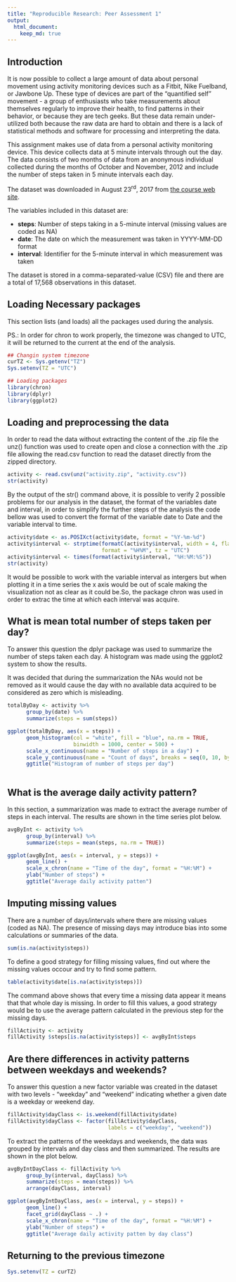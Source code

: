 ```yaml
---
title: "Reproducible Research: Peer Assessment 1"
output: 
  html_document:
    keep_md: true
---
```


## Introduction

It is now possible to collect a large amount of data about personal movement using activity monitoring devices such as a Fitbit, Nike Fuelband, or Jawbone Up. These type of devices are part of the "quantified self" movement - a group of enthusiasts who take measurements about themselves regularly to improve their health, to find patterns in their behavior, or because they are tech geeks. But these data remain under-utilized both because the raw data are hard to obtain and there is a lack of statistical methods and software for processing and interpreting the data.

This assignment makes use of data from a personal activity monitoring device. This device collects data at 5 minute intervals through out the day. The data consists of two months of data from an anonymous individual collected during the months of October and November, 2012 and include the number of steps taken in 5 minute intervals each day.

The dataset was downloaded in August 23<sup>rd</sup>, 2017 from [the course web site](https://d396qusza40orc.cloudfront.net/repdata%2Fdata%2Factivity.zip).

The variables included in this dataset are:

- **steps**: Number of steps taking in a 5-minute interval (missing values are coded as NA)
- **date**: The date on which the measurement was taken in YYYY-MM-DD format
- **interval**: Identifier for the 5-minute interval in which measurement was taken

The dataset is stored in a comma-separated-value (CSV) file and there are a total of 17,568 observations in this dataset.

## Loading Necessary packages

This section lists (and loads) all the packages used during the analysis.

PS.: In order for chron to work properly, the timezone was changed to UTC, it will be returned to the current at the end of the analysis.

```r
## Changin system timezone
curTZ <- Sys.getenv("TZ")
Sys.setenv(TZ = "UTC")

## Loading packages
library(chron)
library(dplyr)
library(ggplot2)
```

## Loading and preprocessing the data

In order to read the data without extracting the content of the .zip file the unz() function was used to create open and close a connection with the .zip file allowing the read.csv function to read the dataset directly from the zipped directory.

```r
activity <- read.csv(unz("activity.zip", "activity.csv"))
str(activity)
```

By the output of the str() command above, it is possible to verify 2 possible problems for our analysis in the dataset, the format of the variables date and interval, in order to simplify the further steps of the analysis the code bellow was used to convert the format of the variable date to Date and the variable interval to time.

```r
activity$date <- as.POSIXct(activity$date, format = "%Y-%m-%d")
activity$interval <- strptime(formatC(activity$interval, width = 4, flag = "0"),
                              format = "%H%M", tz = "UTC")
activity$interval <- times(format(activity$interval, "%H:%M:%S"))
str(activity)
```

It would be possible to work with the variable interval as intergers but when plotting it in a time series the x axis would be out of scale making the visualization not as clear as it could be.So, the package chron was used in order to extrac the time at which each interval was acquire.

## What is mean total number of steps taken per day?

To answer this question the dplyr package was used to summarize the number of steps taken each day. A histogram was made using the ggplot2 system to show the results.

It was decided that during the summarization the NAs would not be removed as it would cause the day with no available data acquired to be considered as zero which is misleading.

```r
totalByDay <- activity %>%
      group_by(date) %>%
      summarize(steps = sum(steps))

ggplot(totalByDay, aes(x = steps)) + 
      geom_histogram(col = "white", fill = "blue", na.rm = TRUE, 
                     binwidth = 1000, center = 500) + 
      scale_x_continuous(name = "Number of steps in a day") +
      scale_y_continuous(name = "Count of days", breaks = seq(0, 10, by = 2)) +
      ggtitle("Histogram of number of steps per day") 
      
```

## What is the average daily activity pattern?

In this section, a summarization was made to extract the average number of steps in each interval. The results are shown in the time series plot below.

```r
avgByInt <- activity %>%
      group_by(interval) %>%
      summarize(steps = mean(steps, na.rm = TRUE))

ggplot(avgByInt, aes(x = interval, y = steps)) + 
      geom_line() +
      scale_x_chron(name = "Time of the day", format = "%H:%M") +
      ylab("Number of steps") +
      ggtitle("Average daily activity patten")

```

## Imputing missing values

There are a number of days/intervals where there are missing values (coded as NA). The presence of missing days may introduce bias into some calculations or summaries of the data.

```r
sum(is.na(activity$steps))
```

To define a good strategy for filling missing values, find out where the missing values occour and try to find some pattern.

```r
table(activity$date[is.na(activity$steps)])
```

The command above shows that every time a missing data appear it means that that whole day is missing. In order to fill this values, a good strategy would be to use the average pattern calculated in the previous step for the missing days.

```r
fillActivity <- activity
fillActivity $steps[is.na(activity$steps)] <- avgByInt$steps
```

## Are there differences in activity patterns between weekdays and weekends?

To answer this question a new factor variable was created in the dataset with two levels - "weekday" and "weekend" indicating whether a given date is a weekday or weekend day.

```r
fillActivity$dayClass <- is.weekend(fillActivity$date)
fillActivity$dayClass <- factor(fillActivity$dayClass, 
                                labels = c("weekday", "weekend"))
```

To extract the patterns of the weekdays and weekends, the data was grouped by intervals and day class and then summarized. The results are shown in the plot below.

```r
avgByIntDayClass <- fillActivity %>%
      group_by(interval, dayClass) %>%
      summarize(steps = mean(steps)) %>%
      arrange(dayClass, interval)

ggplot(avgByIntDayClass, aes(x = interval, y = steps)) +
      geom_line() +
      facet_grid(dayClass ~ .) +
      scale_x_chron(name = "Time of the day", format = "%H:%M") +
      ylab("Number of steps") +
      ggtitle("Average daily activity patten by day class")
```

## Returning to the previous timezone

```r
Sys.setenv(TZ = curTZ)
```